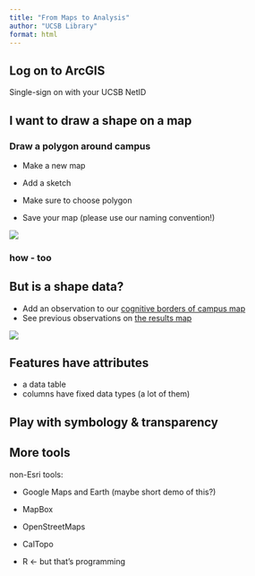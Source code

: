 ```yaml
---
title: "From Maps to Analysis"
author: "UCSB Library"
format: html
---
```


## Log on to ArcGIS

Single-sign on with your UCSB NetID

## I want to draw a shape on a map

### Draw a polygon around campus

-   Make a new map

-   Add a sketch

-   Make sure to choose polygon

-   Save your map (please use our naming convention!)

![](images/sketch-options.png)

### how - too

## But is a shape data?

-   Add an observation to our [cognitive borders of campus map](https://ucsb.maps.arcgis.com/apps/instant/webeditor/index.html?appid=a5e83ae370d64d528aacb3bf27885d05)
-   See previous observations on [the results map](https://arcg.is/11Ca9n1)

![](images/add_a_feature.png){fig-alt="screenshot of the add a polygon button"}

## Features have attributes

-   a data table
-   columns have fixed data types (a lot of them)

## Play with symbology & transparency

## More tools

non-Esri tools: 

- Google Maps and Earth (maybe short demo of this?) 
- MapBox 

- OpenStreetMaps 

- CalTopo 

- R ← but that’s programming
